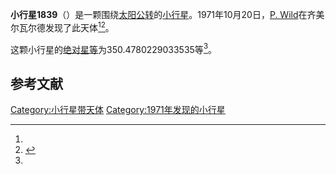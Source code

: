 {{Infobox planet
| bgcolour = #FFFFC0
| name = 1839 Ragazza
| symbol = 
| image = 
| caption = 
| discovery = yes
| discovery_ref = 
| discoverer = [[P._Wild|P. Wild]]
| discovery_site = [[齐美尔瓦尔德|齐美尔瓦尔德]] 
| discovered = 1971年10月20日
| designations = yes
| mp_name = 
| named_after = 
| alt_names = 1971 UF/ 1929 VP / 1962 XW / 1968 BA / 1983 FW
| mp_category = [[主带小行星|主带小行星]]
| orbit_ref = <ref name="a">[http://ssd.jpl.nasa.gov/sbdb.cgi?sstr=1839 1839 Ragazza] {{Wayback|url=http://ssd.jpl.nasa.gov/sbdb.cgi?sstr=1839 |date=20201121170337 }}，小行星數據庫瀏覽器（JPL Small-Body Database Browser）－[[美国国家航空航天局|美国国家航空航天局]]喷气推进实验室</ref>
| epoch = 2456400.5 (2013年4月18日更新)
| aphelion = {{convert|3.264139031312286|AU|km|3|abbr=on|lk=out}}
| perihelion = {{convert|2.337062611476311|AU|km|3|abbr=on}}
| semimajor = {{convert|2.800600821394299|AU|km|3|abbr=on}}
| eccentricity = 0.165513845
| period = 1711.887594 [[日|日]]<br />4.69[[儒略年|儒略年]]
| avg_speed = 
| inclination = 10.159989429571
| asc_node = 51.04591307430214
| mean_anomaly = 
| arg_peri = 350.4780229033535
| satellites = 
| physical_characteristics = yes
| dimensions = 
| mass = 
| density = 
| surface_grav = 
| escape_velocity = 
| sidereal_day = 
| axial_tilt = 
| pole_ecliptic_lat = 
| pole_ecliptic_lon = 
| albedo = 
| temperatures= 
| temp_name1 = 
| mean_temp_1 = 
| max_temp_1 = 
| temp_name2 = 
| max_temp_2 = 
| spectral_type = 
| abs_magnitude = 350.4780229033535
}}

'''小行星1839'''（{{lang-en|1839 Ragazza}}）是一颗围绕[[太阳|太阳]][[公转|公转]]的[[小行星|小行星]]。1971年10月20日，[[P._Wild|P. Wild]]在齐美尔瓦尔德发现了此天体<ref name="a" /><ref>{{cite news|title=小行星列表|url=http://cfa-www.harvard.edu/iau/lists/NumberedMPs.txt|accessdate=2013-07-08|newspaper=哈佛大学|archive-date=2008-05-17|archive-url=https://web.archive.org/web/20080517010638/http://cfa-www.harvard.edu/iau/lists/NumberedMPs.txt|dead-url=no}}</ref>。

这颗小行星的[[绝对星等|绝对星等]]为350.4780229033535等<ref name="a" />。

==参考文献==
{{reflist}}
{{Minor Planet Number|[[小行星1838|小行星1838]]|[[小行星1840|小行星1840]]}}

{{小天体}}

[[Category:小行星带天体|Category:小行星带天体]]
[[Category:1971年发现的小行星|Category:1971年发现的小行星]]

{{asteroid-stub}}